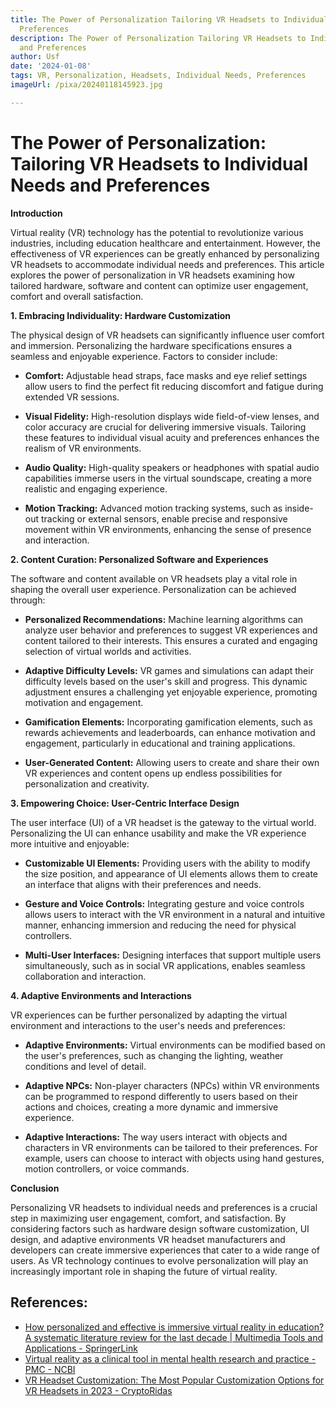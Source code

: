 ```yaml
---
title: The Power of Personalization Tailoring VR Headsets to Individual Needs and
  Preferences
description: The Power of Personalization Tailoring VR Headsets to Individual Needs
  and Preferences
author: Usf
date: '2024-01-08'
tags: VR, Personalization, Headsets, Individual Needs, Preferences
imageUrl: /pixa/20240118145923.jpg

---
```

# The Power of Personalization: Tailoring  VR Headsets to Individual Needs and  Preferences

**Introduction**

Virtual reality (VR) technology has the potential  to revolutionize  various  industries, including education healthcare and entertainment. However, the effectiveness of VR experiences can be  greatly enhanced by personalizing VR headsets  to accommodate individual needs and preferences. This article explores the power of personalization in VR headsets examining  how tailored  hardware, software and content can optimize user engagement, comfort and overall satisfaction.

**1. Embracing Individuality: Hardware Customization**

The physical design of VR headsets  can significantly influence  user comfort and immersion. Personalizing the  hardware specifications ensures a seamless and enjoyable  experience. Factors to  consider  include:

* **Comfort:** Adjustable head straps, face masks and eye relief settings allow users to find the perfect fit reducing discomfort and fatigue during extended VR sessions.

* **Visual  Fidelity:** High-resolution displays wide field-of-view lenses, and color accuracy are crucial for delivering immersive visuals. Tailoring these features to individual visual acuity and preferences  enhances  the realism of VR environments.

* **Audio Quality:** High-quality  speakers or headphones with spatial audio capabilities immerse users in the virtual soundscape, creating a more realistic and engaging experience.

* **Motion Tracking:**  Advanced motion tracking systems, such as inside-out tracking or external sensors, enable precise and responsive movement within VR environments,  enhancing the sense  of presence and  interaction.

**2. Content Curation: Personalized Software and Experiences**

The software and content available on VR headsets play a vital role in shaping the overall user experience. Personalization can be achieved through:

* **Personalized Recommendations:** Machine learning algorithms can analyze user behavior and preferences to  suggest VR experiences and content tailored  to their interests. This ensures a curated and engaging selection of virtual worlds and activities.

* **Adaptive  Difficulty  Levels:** VR games and simulations can adapt their difficulty  levels based on the user's skill and progress. This dynamic adjustment ensures  a challenging yet enjoyable experience, promoting motivation  and engagement.

* **Gamification Elements:** Incorporating gamification elements, such as rewards achievements and leaderboards, can enhance motivation and engagement, particularly  in educational and training applications.

* **User-Generated Content:** Allowing users to create and share their own VR experiences and content  opens up endless possibilities for personalization and creativity.

**3. Empowering Choice:  User-Centric Interface  Design**

The user interface (UI) of  a VR headset is the gateway to the virtual world. Personalizing the UI can enhance usability  and make the  VR experience more intuitive and enjoyable:

* **Customizable UI Elements:** Providing users with the ability to modify the size position, and appearance  of UI elements allows them to create an interface that aligns with their  preferences and  needs.

* **Gesture and Voice Controls:** Integrating gesture and voice controls allows users to interact with  the VR environment in a natural and intuitive  manner, enhancing immersion and reducing the  need for physical controllers.

* **Multi-User Interfaces:** Designing interfaces that support multiple users simultaneously, such as in social VR applications, enables seamless collaboration and  interaction.

**4. Adaptive Environments and  Interactions**

VR experiences  can be further personalized by adapting the virtual environment  and interactions to the user's needs  and preferences:

* **Adaptive Environments:** Virtual environments  can be  modified based on the user's  preferences, such as changing the lighting, weather conditions and level of detail.

* **Adaptive NPCs:** Non-player characters (NPCs) within VR  environments can be programmed to respond differently  to users based on their  actions and choices, creating a more dynamic and immersive experience.

* **Adaptive Interactions:**  The way users interact with objects and characters in  VR environments can be tailored to their preferences. For example, users can choose to interact with objects using hand gestures, motion controllers, or voice commands.

**Conclusion**

Personalizing VR headsets to individual needs and preferences is a crucial step in maximizing  user  engagement, comfort, and satisfaction. By considering factors such as hardware  design software customization, UI design, and adaptive environments  VR headset manufacturers and developers can  create immersive experiences that cater to a wide  range of users. As VR technology continues to evolve personalization will play  an increasingly important role in shaping the future of  virtual reality.

## References:
- [How personalized and effective is immersive virtual reality in education? A systematic literature review for the last decade | Multimedia Tools and Applications - SpringerLink](https://link.springer.com/article/10.1007/s11042-023-15986-7)
- [Virtual reality as a clinical tool in mental health research and practice - PMC - NCBI](https://www.ncbi.nlm.nih.gov/pmc/articles/PMC7366939/)
- [VR Headset Customization: The Most Popular Customization Options for VR Headsets in 2023 - CryptoRidas](https://cryptoridas.com/vr-headset-customization/)
